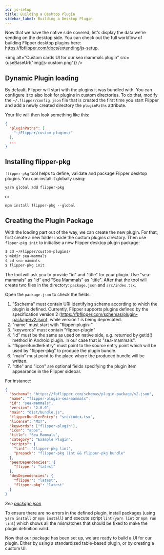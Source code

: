 ```yaml
---
id: js-setup
title: Building a Desktop Plugin
sidebar_label: Building a Desktop Plugin
---
```


Now that we have the native side covered, let's display the data we're sending
on the desktop side. You can check out the full workflow of building Flipper desktop
plugins here: https://fbflipper.com/docs/extending/js-setup.

<img alt="Custom cards UI for our sea mammals plugin" src={useBaseUrl("img/js-custom.png")} />

## Dynamic Plugin loading

By default, Flipper will start with the plugins it was bundled with. You can
configure it to also look for plugins in custom directories. To do that,
modify the `~/.flipper/config.json` file that is created the first time
you start Flipper and add a newly created directory the `pluginPaths` attribute.

Your file will then look something like this:

```json
{
  "pluginPaths": [
    "~/Flipper/custom-plugins/"
  ],
  ...
}
```

## Installing flipper-pkg

`flipper-pkg` tool helps to define, validate and package Flipper desktop plugins. You can install it globally using:
```
yarn global add flipper-pkg
```
or
```
npm install flipper-pkg --global
```

## Creating the Plugin Package

With the loading part out of the way, we can create the new plugin. For that, first create a new folder inside the custom plugins directory. Then use `flpper-pkg init` to initialise a new Flipper desktop plugin package:

```bash
$ cd ~/Flipper/custom-plugins/
$ mkdir sea-mammals
$ cd sea-mammals
$ flipper-pkg init
```

The tool will ask you to provide "id" and "title" for your plugin. Use "sea-mammals" as "id" and "Sea Mammals" as "title". After that the tool will create two files in the directory: `package.json` and `src/index.tsx`.

Open the `package.json` to check the fields:

1. "$schema" must contain URI identifying scheme according to which the plugin is defined. Currently, Flipper supports plugins defined by the specification version 2 (https://fbflipper.com/schemas/plugin-package/v2.json), while version 1 is being deprecated.
2. "name" must start with "flipper-plugin-"
3. "keywords" must contain "flipper-plugin"
4. "id" must be the same as used on native side, e.g. returned by getId() method in Android plugin. In our case that is "sea-mammals".
5. "flipperBundlerEntry" must point to the source entry point which will be used by "flipper-pkg" to produce the plugin bundle.
6. "main" must point to the place where the produced bundle will be written.
7. "title" and "icon" are optional fields specifying the plugin item appearance in the Flipper sidebar.

For instance:

```json
{
  "$schema": "https://fbflipper.com/schemas/plugin-package/v2.json",
  "name": "flipper-plugin-sea-mammals",
  "id": "sea-mammals",
  "version": "2.0.0",
  "main": "dist/bundle.js",
  "flipperBundlerEntry": "src/index.tsx",
  "license": "MIT",
  "keywords": ["flipper-plugin"],
  "icon": "apps",
  "title": "Sea Mammals",
  "category": "Example Plugin",
  "scripts": {
    "lint": "flipper-pkg lint",
    "prepack": "flipper-pkg lint && flipper-pkg bundle"
  },
  "peerDependencies": {
    "flipper": "latest"
  },
  "devDependencies": {
    "flipper": "latest",
    "flipper-pkg": "latest"
  }
}
```
*See [package.json](https://github.com/facebook/flipper/blob/master/desktop/plugins/seamammals/package.json)*

To ensure there are no errors in the defined plugin, install packages (using `yarn install` or `npm install`) and execute script `lint` (`yarn lint` or `npm run lint`) which shows all the mismatches that should be fixed to make the plugin definition valid.

Now that our package has been set up, we are ready to build a UI for our plugin. Either by using a standardized table-based plugin, or by creating a custom UI.
